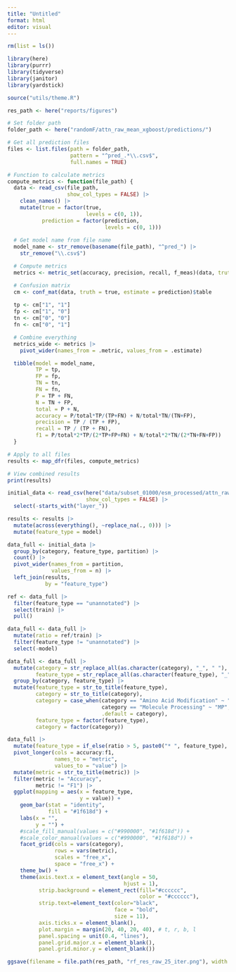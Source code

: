 ```yaml
---
title: "Untitled"
format: html
editor: visual
---
```


```r
rm(list = ls())

library(here)
library(purrr)
library(tidyverse)
library(janitor)
library(yardstick)

source("utils/theme.R")

res_path <- here("reports/figures")
```

```r
# Set folder path
folder_path <- here("randomF/attn_raw_mean_xgboost/predictions/")

# Get all prediction files
files <- list.files(path = folder_path, 
                    pattern = "^pred_.*\\.csv$", 
                    full.names = TRUE)

# Function to calculate metrics
compute_metrics <- function(file_path) {
  data <- read_csv(file_path,
                   show_col_types = FALSE) |>
    clean_names() |>
    mutate(true = factor(true,
                         levels = c(0, 1)),
           prediction = factor(prediction,
                               levels = c(0, 1)))
  
  # Get model name from file name
  model_name <- str_remove(basename(file_path), "^pred_") |>
    str_remove("\\.csv$")

  # Compute metrics
  metrics <- metric_set(accuracy, precision, recall, f_meas)(data, truth = true, estimate = prediction)

  # Confusion matrix
  cm <- conf_mat(data, truth = true, estimate = prediction)$table 
  
  tp <- cm["1", "1"]
  fp <- cm["1", "0"]
  tn <- cm["0", "0"]
  fn <- cm["0", "1"]

  # Combine everything
  metrics_wide <- metrics |>
    pivot_wider(names_from = .metric, values_from = .estimate)

  tibble(model = model_name,
         TP = tp,
         FP = fp,
         TN = tn,
         FN = fn,
         P = TP + FN,
         N = TN + FP,
         total = P + N,
         accuracy = P/total*TP/(TP+FN) + N/total*TN/(TN+FP),
         precision = TP / (TP + FP),
         recall = TP / (TP + FN),
         f1 = P/total*2*TP/(2*TP+FP+FN) + N/total*2*TN/(2*TN+FN+FP))
  }

# Apply to all files
results <- map_dfr(files, compute_metrics)

# View combined results
print(results)
```

```r
initial_data <- read_csv(here("data/subset_01000/esm_processed/attn_raw_mean.csv"),
                         show_col_types = FALSE) |>
  select(-starts_with("layer_"))

results <- results |>
  mutate(across(everything(), ~replace_na(., 0))) |>
  mutate(feature_type = model)

data_full <- initial_data |>
  group_by(category, feature_type, partition) |>
  count() |>
  pivot_wider(names_from = partition,
              values_from = n) |>
  left_join(results, 
            by = "feature_type")

ref <- data_full |>
  filter(feature_type == "unannotated") |>
  select(train) |>
  pull()

data_full <- data_full |>
  mutate(ratio = ref/train) |>
  filter(feature_type != "unannotated") |>
  select(-model)
```

```r
data_full <- data_full |>
  mutate(category = str_replace_all(as.character(category), "_", " "),
         feature_type = str_replace_all(as.character(feature_type), "_", " ")) |>
  group_by(category, feature_type) |>
  mutate(feature_type = str_to_title(feature_type),
         category = str_to_title(category),
         category = case_when(category == "Amino Acid Modification" ~ "AAM",
                              category == "Molecule Processing" ~ "MP",
                              .default = category),
         feature_type = factor(feature_type),
         category = factor(category))
```

```r
data_full |>
  mutate(feature_type = if_else(ratio > 5, paste0("* ", feature_type), as.character(feature_type))) |>
  pivot_longer(cols = accuracy:f1,
               names_to = "metric",
               values_to = "value") |>
  mutate(metric = str_to_title(metric)) |>
  filter(metric != "Accuracy",
         metric != "F1") |>
  ggplot(mapping = aes(x = feature_type,
                       y = value)) +
    geom_bar(stat = "identity",
             fill = "#1f618d") +
    labs(x = "",
         y = "") + 
    #scale_fill_manual(values = c("#990000", "#1f618d")) +
    #scale_color_manual(values = c("#990000", "#1f618d")) +
    facet_grid(cols = vars(category),
               rows = vars(metric),
               scales = "free_x",
               space = "free_x") +
    theme_bw() + 
    theme(axis.text.x = element_text(angle = 50, 
                                     hjust = 1),
          strip.background = element_rect(fill="#cccccc", 
                                          color = "#cccccc"),
          strip.text=element_text(color="black", 
                                  face = "bold",
                                  size = 11),
          axis.ticks.x = element_blank(),
          plot.margin = margin(20, 40, 20, 40), # t, r, b, l 
          panel.spacing = unit(0.4, "lines"),
          panel.grid.major.x = element_blank(),
          panel.grid.minor.y = element_blank())

ggsave(filename = file.path(res_path, "rf_res_raw_25_iter.png"), width = 9, height = 6, dpi = 300)
```
